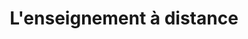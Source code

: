 ---
expert: ""
metadata:
  title: "L'enseignement à distance - Out of the Books"
  description: >-
    Rencontre avec Marco Bertolini
  robots:
    index: true
    follow: true
published: true
title: "L'enseignement à distance"
description: >-
  Rencontre avec Marco Bertolini
publishDate: 2023-05-24T00:00:00.000Z
category: live
tags:
  - live
  - education
image: "https://i.ytimg.com/vi/61uq5tjZIHI/sddefault.jpg"
duration: "1h2"
media:
  type: "youtube"
  videoUrl: "https://www.youtube.com/watch?v=61uq5tjZIHI"
---